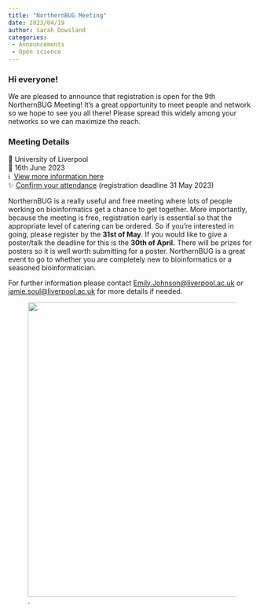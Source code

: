 ```yaml
---
title: "NorthernBUG Meeting"
date: 2023/04/19
author: Sarah Dowsland
categories:
 - Announcements
 - Open science
---
```


### **Hi everyone!**

We are pleased to announce that registration is open for the 9th NorthernBUG Meeting! It's a great opportunity to meet people and network so we hope to see you all there! Please spread this widely among your networks so we can maximize the reach.

### **Meeting Details**

📍 University of Liverpool\
📅 16th June 2023\
ℹ️  [View more information here\
](https://northernbug.github.io/northernbug9)✨ [Confirm your attendance](https://tinyurl.com/3t9n83b6) (registration deadline 31 May 2023)

NorthernBUG is a really useful and free meeting where lots of people working on bioinformatics get a chance to get together. More importantly, because the meeting is free, registration early is essential so that the appropriate level of catering can be ordered. So if you're interested in going, please register by the **31st of May**. If you would like to give a poster/talk the deadline for this is the **30th of April.** There will be prizes for posters so it is well worth submitting for a poster. NorthernBUG is a great event to go to whether you are completely new to bioinformatics or a seasoned bioinformatician.

For further information please contact [Emily.Johnson\@liverpool.ac.uk]{.underline} or [jamie.soul\@liverpool.ac.uk]{.underline} for more details if needed.

![.](../../images/logo_cloud_only.PNG){fig-alt="A graphic showing the Cloud-SPAN logo." width="600"} 

